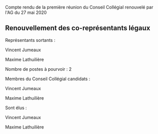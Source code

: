 <!-- LANG:EN, title="20200527-CRCC"-->

Compte rendu de la première réunion du Conseil Collégial renouvelé par l'AG du 27 mai 2020

== Renouvellement des co-représentants légaux ==

Représentants sortants :

Vincent Jumeaux

Maxime Lathuilière

Nombre de postes à pourvoir : 2

Membres du Conseil Collégial candidats :

Vincent Jumeaux

Maxime Lathuilière

Sont élus :

Vincent Jumeaux

Maxime Lathuilière

